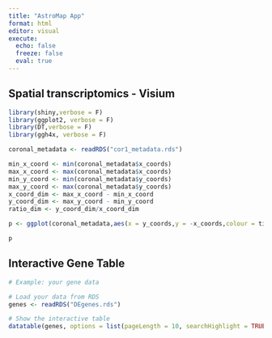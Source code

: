 ```yaml
---
title: "AstroMap App"
format: html
editor: visual
execute:
  echo: false
  freeze: false
  eval: true
---
```


## Spatial transcriptomics - Visium
```r

library(shiny,verbose = F)
library(ggplot2, verbose = F)
library(DT,verbose = F)
library(ggh4x, verbose = F)

coronal_metadata <- readRDS("cor1_metadata.rds")

min_x_coord <- min(coronal_metadata$x_coords)
max_x_coord <- max(coronal_metadata$x_coords)
min_y_coord <- min(coronal_metadata$y_coords)
max_y_coord <- max(coronal_metadata$y_coords)
x_coord_dim <- max_x_coord - min_x_coord
y_coord_dim <- max_y_coord - min_y_coord
ratio_dim <- y_coord_dim/x_coord_dim

p <- ggplot(coronal_metadata,aes(x = y_coords,y = -x_coords,colour = tissueRegion_L3_color)) + geom_point(size = 0.2) + force_panelsizes(rows = unit(5,"cm"),cols = unit(5*ratio_dim,"cm")) + theme_void() + theme(legend.position = "none")

p
```


## Interactive Gene Table

```r


# Example: your gene data

# Load your data from RDS
genes <- readRDS("DEgenes.rds")

# Show the interactive table
datatable(genes, options = list(pageLength = 10, searchHighlight = TRUE))
```
